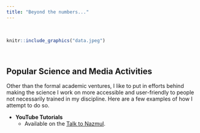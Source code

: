 ```yaml
---
title: "Beyond the numbers..."
---
```


<br>

```r
knitr::include_graphics("data.jpeg")
```

<br>

## Popular Science and Media Activities

Other than the formal academic ventures, I like to put in efforts behind making the science I work on more accessible and user-friendly to people not necessarily trained in my discipline. Here are a few examples of how I attempt to do so.

- **YouTube Tutorials**
  - Available on the [Talk to Nazmul](https://www.youtube.com/channel/UCHKMxKD5SbK9-RfcqkjfMbg).
